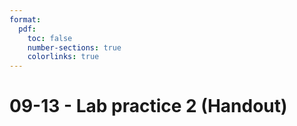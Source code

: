 ```yaml
---
format:
  pdf:
    toc: false
    number-sections: true
    colorlinks: true
---
```


# 09-13 - Lab practice 2 (Handout)
